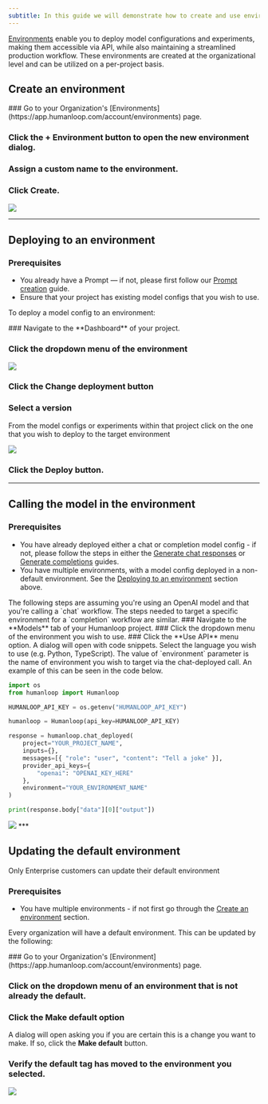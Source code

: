 ```yaml
---
subtitle: In this guide we will demonstrate how to create and use environments.
---
```


[Environments](./environments) enable you to deploy model configurations and experiments, making them accessible via API, while also maintaining a streamlined production workflow. These environments are created at the organizational level and can be utilized on a per-project basis.

## Create an environment

<Steps>
### Go to your Organization's [Environments](https://app.humanloop.com/account/environments) page.

### Click the **+ Environment** button to open the new environment dialog.

### Assign a custom name to the environment.

### Click **Create**.

</Steps>

<img src="../../assets/images/cb0f398-image.png" />

---

## Deploying to an environment

### Prerequisites

- You already have a Prompt — if not, please first follow our [Prompt creation](./create-a-prompt) guide.
- Ensure that your project has existing model configs that you wish to use.

To deploy a model config to an environment:

<Steps>
### Navigate to the **Dashboard** of your project.

### Click the dropdown menu of the environment

<img src="../../assets/images/1b04c4c-image.png" />

### Click the **Change deployment** button

### Select a version

From the model configs or experiments within that project click on the one that you wish to deploy to the target environment

<img src="../../assets/images/a4a5484-image.png" />

### Click the **Deploy** button.

</Steps>

---

## Calling the model in the environment

### Prerequisites

- You have already deployed either a chat or completion model config - if not, please follow the steps in either the [Generate chat responses](./chat-using-the-sdk) or [Generate completions](./completion-using-the-sdk) guides.
- You have multiple environments, with a model config deployed in a non-default environment. See the [Deploying to an environment](#deploying-to-an-environment) section above.

<Info>
  The following steps are assuming you're using an OpenAI model and that you're
  calling a `chat` workflow. The steps needed to target a specific environment
  for a `completion` workflow are similar.
</Info>

<Steps>
### Navigate to the **Models** tab of your Humanloop project.
### Click the dropdown menu of the environment you wish to use.
### Click the **Use API** menu option. 
A dialog will open with code snippets. 
Select the language you wish to use (e.g. Python, TypeScript). The value of `environment` parameter is the name of environment you wish to target via the chat-deployed call.
An example of this can be seen in the code below.

```python
import os
from humanloop import Humanloop

HUMANLOOP_API_KEY = os.getenv("HUMANLOOP_API_KEY")

humanloop = Humanloop(api_key=HUMANLOOP_API_KEY)

response = humanloop.chat_deployed(
    project="YOUR_PROJECT_NAME",
    inputs={},
    messages=[{ "role": "user", "content": "Tell a joke" }],
    provider_api_keys={
        "openai": "OPENAI_KEY_HERE"
    },
    environment="YOUR_ENVIRONMENT_NAME"
)

print(response.body["data"][0]["output"])
```

<img src="../../assets/images/21369d3-image.png" />

</Steps>
***

## Updating the default environment

<Warning>
  Only Enterprise customers can update their default environment
</Warning>

### Prerequisites

- You have multiple environments - if not first go through the [Create an
  environment](./deploy-to-an-environment) section.

Every organization will have a default environment. This can be updated by the following:

<Steps>
### Go to your Organization's [Environment](https://app.humanloop.com/account/environments) page.

### Click on the dropdown menu of an environment that is not already the default.

### Click the **Make default** option

A dialog will open asking you if you are certain this is a change you want to make. If so, click the **Make default** button.

### Verify the default tag has moved to the environment you selected.

</Steps>

<img src="../../assets/images/962074b-image.png" />

